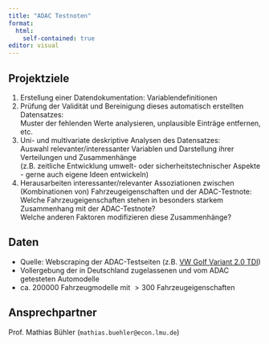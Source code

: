 ```yaml
---
title: "ADAC Testnoten"
format: 
  html:
    self-contained: true
editor: visual
---
```


## Projektziele

1. Erstellung einer Datendokumentation: Variablendefinitionen
2. Prüfung der Validität und Bereinigung dieses automatisch erstellten Datensatzes:  
  Muster der fehlenden Werte analysieren, unplausible Einträge entfernen, etc.
3. Uni- und multivariate deskriptive Analysen des Datensatzes:  
  Auswahl relevanter/interessanter Variablen und Darstellung ihrer Verteilungen und Zusammenhänge  
  (z.B. zeitliche Entwicklung umwelt- oder sicherheitstechnischer Aspekte - gerne auch eigene Ideen entwickeln)
4. Herausarbeiten interessanter/relevanter Assoziationen zwischen (Kombinationen von) Fahrzeugeigenschaften und der ADAC-Testnote:  
  Welche Fahrzeugeigenschaften stehen in besonders starkem Zusammenhang mit der ADAC-Testnote?  
  Welche anderen Faktoren modifizieren diese Zusammenhänge?

## Daten

- Quelle: Webscraping der ADAC-Testseiten (z.B. [VW Golf Variant 2.0 TDI](https://www.adac.de/rund-ums-fahrzeug/autokatalog/marken-modelle/vw/golf/viii/315172/))
- Vollergebung der in Deutschland zugelassenen und vom ADAC getesteten Automodelle
- ca. $200 000$ Fahrzeugmodelle mit $>300$ Fahrzeugeigenschaften

## Ansprechpartner

Prof. Mathias Bühler (`mathias.buehler@econ.lmu.de`)
